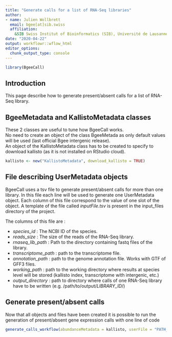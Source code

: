 ```yaml
---
title: "Generate calls for a list of RNA-Seq libraries"
author: 
- name: Julien Wollbrett
  email: bgee[at]sib.swiss
  affiliation:
    &SIB Swiss Institut of Bioinformatics (SIB), Université de Lausanne 
date: "2020-04-22"
output: workflowr::wflow_html
editor_options:
  chunk_output_type: console
---
```


```r
library(BgeeCall)
```

## Introduction

This page describe how to generate present/absent calls for a list of RNA-Seq library.

## BgeeMetadata and KallistoMetadata classes

These 2 classes are useful to tune how BgeeCall works.  
No need to create an object of the class BgeeMetada as only default values will be used (last official Bgee intergenic release).  
An object of the KallistoMetadata class has to be created to specify to download kallisto (as it is not installed on RStudio cloud).

```r
kallisto <- new("KallistoMetadata", download_kallisto = TRUE)
```

## File describing UserMetadata objects

BgeeCall uses a tsv file to generate present/absent calls for more than one library.
In this file each line will be used to generate one UserMetadata object.
Each column of this file correspond to the value of one slot of the object.
A template of the file called _inputFile.tsv_ is present in the input_files directory of the project.

The columns of this file are :

* _species_id_ : The NCBI ID of the species.
* _reads_size_ : The size of the reads of the RNA-Seq library.
* _rnaseq_lib_path_ : Path to the directory containing fastq files of the library.
* _transcriptome_path_ : path to the transcriptome file.
* _annotation_path_ : path to the genome annotation file. Works with GTF of GFF3 files.
* _working_path_ : path to the working directory where results at species level will be stored (kallisto index, transcriptome with intergenic, etc.)
* _output_directory_ : path to directory where calls of one RNA-Seq library have to be written (e.g. /path/to/output/_LIBRARY_ID_/)

## Generate present/absent calls

Now that all objects and files have been created it is possible to run the generation of present/absent gene expression calls with one line of code


```r
generate_calls_workflow(abundanceMetadata = kallisto, userFile = "PATH_TO_INPUT_FILE.tsv")
```
